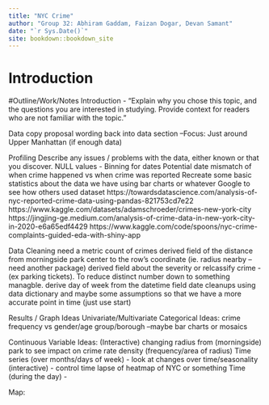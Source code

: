 ```yaml
--- 
title: "NYC Crime"
author: "Group 32: Abhiram Gaddam, Faizan Dogar, Devan Samant"
date: "`r Sys.Date()`"
site: bookdown::bookdown_site
---
```


# Introduction



#Outline/Work/Notes
Introduction - "Explain why you chose this topic, and the questions you are interested in studying. Provide context for readers who are not familiar with the topic."
  
Data
  copy proposal wording back into data section
  --Focus: Just around Upper Manhattan (if enough data)

Profiling
  Describe any issues / problems with the data, either known or that you discover.
  NULL values - 
  Binning for dates
  Potential date mismatch of when crime happened vs when crime was reported
  Recreate some basic statistics about the data we have using bar charts or whatever
  Google to see how others used dataset
      https://towardsdatascience.com/analysis-of-nyc-reported-crime-data-using-pandas-821753cd7e22
      https://www.kaggle.com/datasets/adamschroeder/crimes-new-york-city
      https://jingjing-ge.medium.com/analysis-of-crime-data-in-new-york-city-in-2020-e6a65edf4429
      https://www.kaggle.com/code/spoons/nyc-crime-complaints-guided-eda-with-shiny-app
    

Data Cleaning
  need a metric count of crimes
  derived field of the distance from morningside park center to the row's coordinate (ie. radius nearby --need another package)
  derived field about the severity or relcassify crime - (ex parking tickets). To reduce distinct number down to something managble.
  derive day of week from the datetime field
  date cleanups using data dictionary and maybe some assumptions so that we have a more accurate point in time (just use start) 
  

Results / Graph Ideas
  Univariate/Multivariate Categorical Ideas:
      crime frequency vs gender/age group/borough --maybe bar charts or mosaics
      
  Continuous Variable Ideas:
    (Interactive) changing radius from (morningside) park to see impact on crime rate density (frequency/area of radius)
    Time series (over months/days of week)  - look at changes over time/seasonality
      (interactive) - control time lapse of heatmap of NYC or something
    Time (during the day) - 
  
  Map: 
  
    
    
